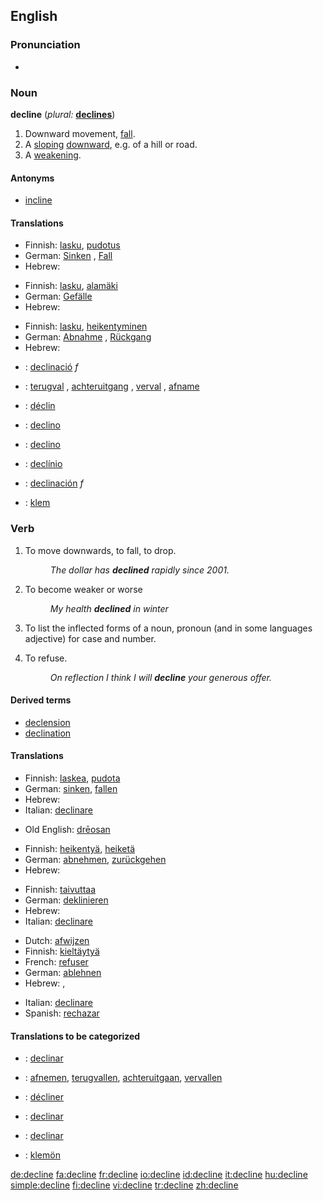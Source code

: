 ==English==

===Pronunciation===
*{{audio|en-us-decline.ogg|Audio (US)}}


===Noun===
'''decline'''  (''plural:'' '''[[declines]]''')
# Downward movement, [[fall]].
# A [[sloping]] [[downward]], e.g. of a hill or road.
# A [[weakening]].

====Antonyms====
*[[incline]]

====Translations====
{{trans-top|downward movement, fall}}
*Finnish: [[lasku]], [[pudotus]]
*German: [[Sinken]] {{n}}, [[Fall]] {{m}}
*Hebrew: {{he-translation|נפילה|nefilá}} {{f}}
{{trans-mid}}
{{trans-bottom}}

{{trans-top|sloping downward}}
*Finnish: [[lasku]], [[alamäki]]
*German: [[Gefälle]] {{n}}
*Hebrew: {{he-translation|ירידה|yeridá}} {{f}}
{{trans-mid}}
{{trans-bottom}}

{{trans-top|weakening}}
*Finnish: [[lasku]], [[heikentyminen]]
*German: [[Abnahme]] {{f}}, [[Rückgang]] {{m}}
*Hebrew: {{he-translation|היחלשות|hekhalshút}} {{f}}
{{trans-mid}}
{{trans-bottom}}

{{checktrans}}
{{top}}
*{{ttbc|Catalan}}: [[declinació]] ''f''
*{{ttbc|Dutch}}: [[terugval]] {{m}}, [[achteruitgang]] {{m}}, [[verval]] {{n}}, [[afname]] {{f}}
*{{ttbc|French}}: [[déclin]]
{{mid}}
*{{ttbc|Interlingua}}: [[declino]] 
*{{ttbc|Italian}}: [[declino]] 
*{{ttbc|Portuguese}}: [[declínio]] 
*{{ttbc|Spanish}}: [[declinación]] ''f''
*{{ttbc|Volapük}}: [[klem]]
{{bottom}}

===Verb===
{{en-verb|declin|es}}

# {{intransitive}} To move downwards, to fall, to drop.
#: ''The dollar has '''declined''' rapidly since 2001.''
# To become weaker or worse
#: ''My health '''declined''' in winter''
# {{context|transitive|grammar}} To list the inflected forms of a noun, pronoun (and in some languages adjective) for case and number.
# {{transitive}} To refuse.
#: ''On reflection I think I will '''decline''' your generous offer.''

====Derived terms====
*[[declension]]
*[[declination]]

====Translations====
{{trans-top|to move downwards}}
*Finnish: [[laskea]], [[pudota]]
*German: [[sinken]], [[fallen]]
*Hebrew: {{he-translation|להיחלש|lehekhalésh}}
*Italian: [[declinare]] 
{{trans-mid}}
*Old English: [[dreosan|drēosan]]
{{trans-bottom}}

{{trans-top|to weaken}}
*Finnish: [[heikentyä]], [[heiketä]]
*German: [[abnehmen]], [[zurückgehen]]
*Hebrew: {{he-translation|להיחלש|lehekhalésh}}
{{trans-mid}}
{{trans-bottom}}

{{trans-top|to inflect}}
*Finnish: [[taivuttaa]]
*German: [[deklinieren]]
*Hebrew: {{he-translation|להטות|lehatót}}
*Italian: [[declinare]] 
{{trans-mid}}
{{trans-bottom}}

{{trans-top|to refuse}}
*Dutch: [[afwijzen]]
*Finnish: [[kieltäytyä]]
*French: [[refuser]] 
*German: [[ablehnen]]
*Hebrew: {{he-translation|לדחות|lidkhót}}, {{he-translation|לסרב|lesarév}}
{{trans-mid}}
*Italian: [[declinare]] 
*Spanish: [[rechazar]]
{{trans-bottom}}

====Translations to be categorized====
{{checktrans}}
{{trans-top|Translations to be categorized}}
* {{ttbc|Catalan}}: [[declinar]]
* {{ttbc|Dutch}}: [[afnemen]], [[terugvallen]], [[achteruitgaan]], [[vervallen]]
* {{ttbc|French}}: [[décliner]] 
{{trans-mid}}
* {{ttbc|Interlingua}}: [[declinar]] 
* {{ttbc|Spanish}}: [[declinar]]
* {{ttbc|Volapük}}: [[klemön]]
{{trans-bottom}}

[[de:decline]]
[[fa:decline]]
[[fr:decline]]
[[io:decline]]
[[id:decline]]
[[it:decline]]
[[hu:decline]]
[[simple:decline]]
[[fi:decline]]
[[vi:decline]]
[[tr:decline]]
[[zh:decline]]